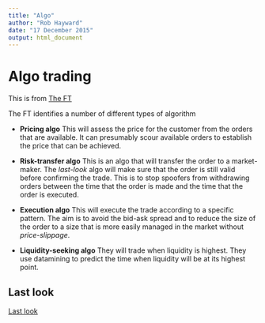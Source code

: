 ```yaml
---
title: "Algo"
author: "Rob Hayward"
date: "17 December 2015"
output: html_document
---
```


# Algo trading
This is from [The FT](https://next.ft.com/content/a61eed46-8f9f-11e5-a549-b89a1dfede9b?ftcamp)

The FT identifies a number of different types of algorithm

* **Pricing algo**
This will assess the price for the customer from the orders that are available.  It can presumably scour available orders to establish the price that can be achieved. 

* **Risk-transfer algo**
This is an algo that will transfer the order to a market-maker.  The *last-look* algo will make sure that the order is still valid before confirming the trade. This is to stop spoofers from withdrawing orders between the time that the order is made and the time that the order is executed.  

* **Execution algo**
This will execute the trade according to a specific pattern. The aim is to avoid the bid-ask spread and to reduce the size of the order to a size that is more easily managed in the market without *price-slippage*. 

* **Liquidity-seeking algo**
They will trade when liquidity is highest. They use datamining to predict the time when liquidity will be at its highest point. 

## Last look
[Last look](https://next.ft.com/content/875640f0-a325-11e5-bc70-7ff6d4fd203a)